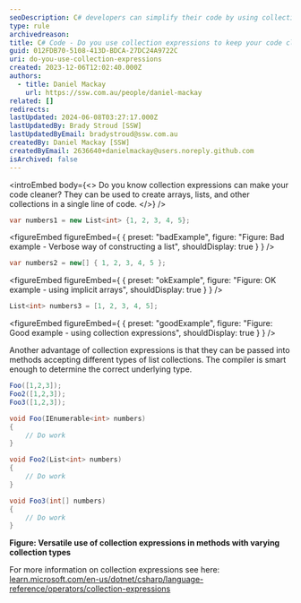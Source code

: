 ```yaml
---
seoDescription: C# developers can simplify their code by using collection expressions to create arrays, lists, and other collections in a single line of code.
type: rule
archivedreason:
title: C# Code - Do you use collection expressions to keep your code clean?
guid: 012FDB70-5108-413D-BDCA-27DC24A9722C
uri: do-you-use-collection-expressions
created: 2023-12-06T12:02:40.000Z
authors:
  - title: Daniel Mackay
    url: https://ssw.com.au/people/daniel-mackay
related: []
redirects:
lastUpdated: 2024-06-08T03:27:17.000Z
lastUpdatedBy: Brady Stroud [SSW]
lastUpdatedByEmail: bradystroud@ssw.com.au
createdBy: Daniel Mackay [SSW]
createdByEmail: 2636640+danielmackay@users.noreply.github.com
isArchived: false
---
```


<introEmbed
  body={<>
Do you know collection expressions can make your code cleaner? They can be used to create arrays, lists, and other collections in a single line of code.
  </>}
/>
```cs
var numbers1 = new List<int> {1, 2, 3, 4, 5};
```

<figureEmbed figureEmbed={ {
  preset: "badExample",
  figure: "Figure: Bad example - Verbose way of constructing a list",
  shouldDisplay: true
} } />


```cs
var numbers2 = new[] { 1, 2, 3, 4, 5 };
```

<figureEmbed figureEmbed={ {
  preset: "okExample",
  figure: "Figure: OK example - using implicit arrays",
  shouldDisplay: true
} } />


```cs
List<int> numbers3 = [1, 2, 3, 4, 5];
```

<figureEmbed figureEmbed={ {
  preset: "goodExample",
  figure: "Figure: Good example - using collection expressions",
  shouldDisplay: true
} } />


Another advantage of collection expressions is that they can be passed into methods accepting different types of list collections. The compiler is smart enough to determine the correct underlying type.

```cs
Foo([1,2,3]);
Foo2([1,2,3]);
Foo3([1,2,3]);

void Foo(IEnumerable<int> numbers)
{
    // Do work
}

void Foo2(List<int> numbers)
{
    // Do work
}

void Foo3(int[] numbers)
{
    // Do work
}
```

**Figure: Versatile use of collection expressions in methods with varying collection types**

For more information on collection expressions see here: [learn.microsoft.com/en-us/dotnet/csharp/language-reference/operators/collection-expressions](https://learn.microsoft.com/en-us/dotnet/csharp/language-reference/operators/collection-expressions?WT.mc_id=DT-MVP-33518)
